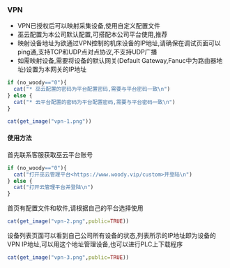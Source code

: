 ### VPN

* VPN已授权后可以映射采集设备,使用自定义配置文件
* 巫云配置为本公司默认配置,可搭配本公司平台使用,推荐
* 映射设备地址为欲通过VPN控制的机床设备的IP地址,请确保在调试页面可以ping通,支持TCP和UDP点对点协议,不支持UDP广播
* 如需映射设备,需要将设备的默认网关(Default Gateway,Fanuc中为路由器地址)设置为本网关的IP地址
```r
if (no_woody=="0"){
  cat("* 巫云配置的密码为平台配置密码,需要与平台密码一致\n")
} else {
  cat("* 云平台配置的密码为平台配置密码,需要与平台密码一致\n")
}
```
```r
cat(get_image("vpn-1.png"))
```

#### 使用方法
首先联系客服获取巫云平台账号

```r
if (no_woody=="0"){
  cat("打开巫云管理平台<https://www.woody.vip/custom>并登陆\n")
} else {
  cat("打开云管理平台并登陆\n")
}
```

首页有配置文件和软件,请根据自己的平台选择使用

```r
cat(get_image("vpn-2.png",public=TRUE))
```

设备列表页面可以看到自己公司所有设备的状态,列表所示的IP地址即为设备的VPN IP地址,可以用这个地址管理设备,也可以进行PLC上下载程序

```r
cat(get_image("vpn-3.png",public=TRUE))
```
